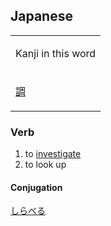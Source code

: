 ==Japanese==
[[Category:Japanese language|しらべる]]
{| align="right" border="0" cellpadding="4" cellspacing="0" style="border:1px solid #aaaaaa; margin-left:5px; margin-right:10px; font-size:8pt; text-align:center;" rules="all" frame="box"
| colspan="4" bgcolor="#f9f9f9" | Kanji in this word
|- style="font-size:12pt;"
! [[調]]
|}
===Verb===
{{t2verb|しらべる|[[shiraberu]]}}
#to [[investigate]]
#to look up
====Conjugation====
{{ja-ichi|調べ|しらべ|shirabe}}